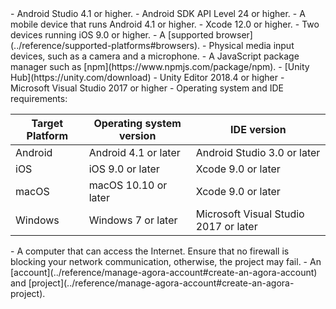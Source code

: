 <PlatformWrapper platform="android">
- Android Studio 4.1 or higher.
- Android SDK API Level 24 or higher.
- A mobile device that runs Android 4.1 or higher.
</PlatformWrapper>
<PlatformWrapper platform="ios">
- Xcode 12.0 or higher.
- Two devices running iOS 9.0 or higher.
</PlatformWrapper>
<PlatformWrapper platform="web">
- A [supported browser](../reference/supported-platforms#browsers).
- Physical media input devices, such as a camera and a microphone.
- A JavaScript package manager such as [npm](https://www.npmjs.com/package/npm).
</PlatformWrapper>
<PlatformWrapper platform="unity">
- [Unity Hub](https://unity.com/download)
- Unity Editor 2018.4 or higher
- Microsoft Visual Studio 2017 or higher
- Operating system and IDE requirements:

| Target Platform | Operating system version | IDE version                           |
|-----------------|--------------------------|---------------------------------------|
| Android         | Android 4.1 or later     | Android Studio 3.0 or later           |
| iOS             | iOS 9.0 or later         | Xcode 9.0 or later                    |
| macOS           | macOS 10.10 or later     | Xcode 9.0 or later                    |
| Windows         | Windows 7 or later       | Microsoft Visual Studio 2017 or later |

</PlatformWrapper>
- A computer that can access the Internet.
  Ensure that no firewall is blocking your network communication, otherwise, the project may fail.
- An <Vg k="COMPANY"/> [account](../reference/manage-agora-account#create-an-agora-account) and [project](../reference/manage-agora-account#create-an-agora-project).

